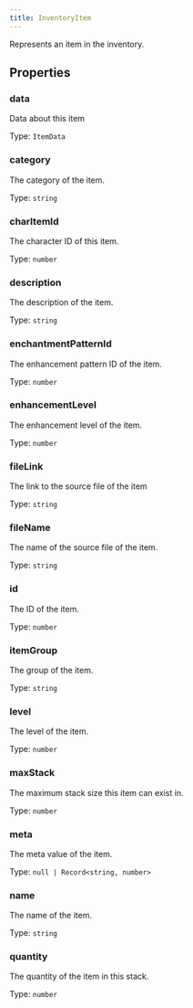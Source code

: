 ```yaml
---
title: InventoryItem
---
```



Represents an item in the inventory.


## Properties
### data


Data about this item


Type: `ItemData`


### category <Badge text="Getter" size="small" />	


The category of the item.


Type: `string`


### charItemId <Badge text="Getter" size="small" />	


The character ID of this item.


Type: `number`


### description <Badge text="Getter" size="small" />	


The description of the item.


Type: `string`


### enchantmentPatternId <Badge text="Getter" size="small" />	


The enhancement pattern ID of the item.


Type: `number`


### enhancementLevel <Badge text="Getter" size="small" />	


The enhancement level of the item.


Type: `number`


### fileLink <Badge text="Getter" size="small" />	


The link to the source file of the item


Type: `string`


### fileName <Badge text="Getter" size="small" />	


The name of the source file of the item.


Type: `string`


### id <Badge text="Getter" size="small" />	


The ID of the item.


Type: `number`


### itemGroup <Badge text="Getter" size="small" />	


The group of the item.


Type: `string`


### level <Badge text="Getter" size="small" />	


The level of the item.


Type: `number`


### maxStack <Badge text="Getter" size="small" />	


The maximum stack size this item can exist in.


Type: `number`


### meta <Badge text="Getter" size="small" />	


The meta value of the item.


Type: `null | Record<string, number>`


### name <Badge text="Getter" size="small" />	


The name of the item.


Type: `string`


### quantity <Badge text="Getter" size="small" />	


The quantity of the item in this stack.


Type: `number`

